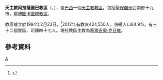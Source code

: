 {{Infobox Roman Catholic diocese
|name=阿拉薩圖巴

|jurisdiction=教區
|latin = Dioecesis Arassatubensis

|image = 
|caption =
|location = [[巴西|巴西]]
|territory = [[聖保羅州|聖保羅州]]西部
|population =424,550

|rite = [[罗马礼|罗马礼]]
|patron =
|province = 博圖卡圖
|established = 1994年
|cathedral = 阿帕雷西達聖母主教座堂
|co-cathedral =
|leadership = 主教
|website =
|patriarch=
|metropolitan =
|ordinary =塞爾吉奧·克日維
|coadjutor archbishop =
|coadjutor bishop =
|auxiliary =
|emeritus =
}}
'''天主教阿拉薩圖巴教區'''（{{lang-la|Dioecesis Arassatubensis}}、{{lang-pt|Diocese de Araçatuba}}），是[[巴西|巴西]]一個[[天主教|天主教]][[教區|教區]]，包括[[聖保羅州|聖保羅州]]西南部十九市，屬[[天主教博圖卡圖總教區|博圖卡圖總教區]]。

教區成立於1994年2月23日，<ref>{{Cite web |url=http://www.vatican.va/holy_father/john_paul_ii/apost_constitutions/documents/hf_jp-ii_apc_19940323_arassatubensis_lt.html |title=成立教區的宗座憲令 |access-date=2014-01-21 |archive-date=2014-05-17 |archive-url=https://web.archive.org/web/20140517001808/http://www.vatican.va/holy_father/john_paul_ii/apost_constitutions/documents/hf_jp-ii_apc_19940323_arassatubensis_lt.html |dead-url=no }}</ref>2012年有教友424,550人，佔總人口84.9%。有三十二個堂區、司鐸四十七人。現任教區主教為[[塞爾吉奧·克日維|塞爾吉奧·克日維]]。

==參考資料==
{{reflist}}

[[Category:巴西天主教教區|A]]